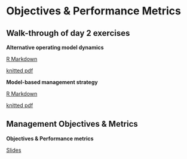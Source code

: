 # Objectives & Performance Metrics {#objectives}

## Walk-through of day 2 exercises

::: {.application-exercise} 
**Alternative operating model dynamics**

::: {.source}
[R Markdown](https://github.com/gavinfay/asmfc-mse/tree/main/materials/exercises/day-03/alternative-oms.Rmd)
:::

::: {.tutorial}
[knitted pdf](https://github.com/gavinfay/asmfc-mse/tree/main/materials/exercises/day-03/alternative-oms.pdf)
:::

:::

::: {.application-exercise} 
**Model-based management strategy**

::: {.source}
[R Markdown](https://github.com/gavinfay/asmfc-mse/tree/main/materials/exercises/day-03/model-based-em.Rmd)
:::

::: {.tutorial}
[knitted pdf](https://github.com/gavinfay/asmfc-mse/tree/main/materials/exercises/day-03/model-based-em.pdf)
:::

:::



## Management Objectives & Metrics

::: {.slide-deck}
**Objectives & Performance metrics**

::: {.slides}
[Slides](https://docs.google.com/presentation/d/1plPWxrybwQnZoIlfZri72wSp_muoasZ-rweagUkk1oU/edit?usp=sharing)
:::
:::
